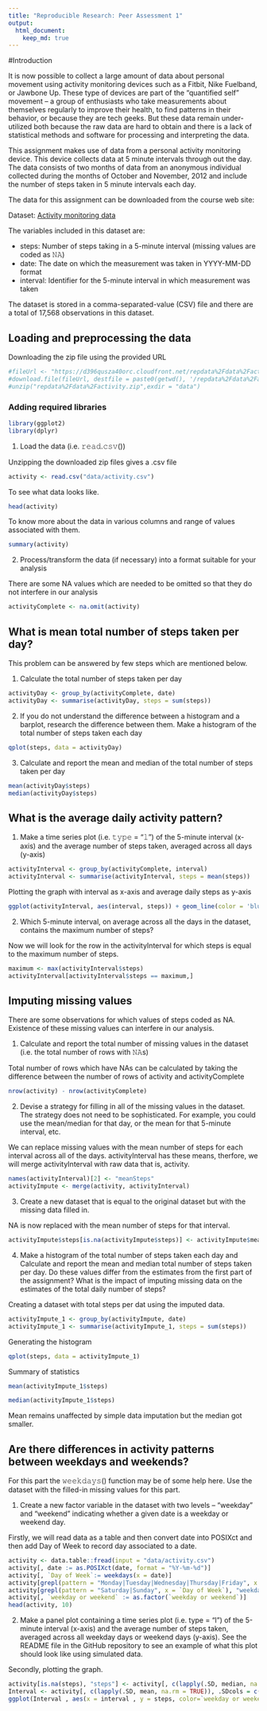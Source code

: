 ```yaml
---
title: "Reproducible Research: Peer Assessment 1"
output: 
  html_document:
    keep_md: true
---
```


#Introduction

It is now possible to collect a large amount of data about personal movement using activity monitoring devices such as a Fitbit, Nike Fuelband, or Jawbone Up. These type of devices are part of the “quantified self” movement – a group of enthusiasts who take measurements about themselves regularly to improve their health, to find patterns in their behavior, or because they are tech geeks. But these data remain under-utilized both because the raw data are hard to obtain and there is a lack of statistical methods and software for processing and interpreting the data.

This assignment makes use of data from a personal activity monitoring device. This device collects data at 5 minute intervals through out the day. The data consists of two months of data from an anonymous individual collected during the months of October and November, 2012 and include the number of steps taken in 5 minute intervals each day.

The data for this assignment can be downloaded from the course web site:

Dataset: [Activity monitoring data](https://d396qusza40orc.cloudfront.net/repdata%2Fdata%2Factivity.zip)

The variables included in this dataset are:

* steps: Number of steps taking in a 5-minute interval (missing values are coded as 𝙽𝙰)
* date: The date on which the measurement was taken in YYYY-MM-DD format
* interval: Identifier for the 5-minute interval in which measurement was taken

The dataset is stored in a comma-separated-value (CSV) file and there are a total of 17,568 observations in this dataset.

## Loading and preprocessing the data

Downloading the zip file using the provided URL

```r
#fileUrl <- "https://d396qusza40orc.cloudfront.net/repdata%2Fdata%2Factivity.zip"
#download.file(fileUrl, destfile = paste0(getwd(), '/repdata%2Fdata%2Factivity.zip'), method = "curl")
#unzip("repdata%2Fdata%2Factivity.zip",exdir = "data")
```

### Adding required libraries

```r
library(ggplot2)
library(dplyr)
```

1. Load the data (i.e. 𝚛𝚎𝚊𝚍.𝚌𝚜𝚟())

Unzipping the downloaded zip files gives a .csv file

```r
activity <- read.csv("data/activity.csv")
```

To see what data looks like.

```r
head(activity)
```

To know more about the data in various columns and range of values associated with them.

```r
summary(activity)
```

2. Process/transform the data (if necessary) into a format suitable for your analysis

There are some NA values which are needed to be omitted so that they do not interfere in our analysis

```r
activityComplete <- na.omit(activity)
```

## What is mean total number of steps taken per day?

This problem can be answered by few steps which are mentioned below.

1. Calculate the total number of steps taken per day

```r
activityDay <- group_by(activityComplete, date)
activityDay <- summarise(activityDay, steps = sum(steps))
```

2. If you do not understand the difference between a histogram and a barplot, research the difference between them. Make a histogram of the total number of steps taken each day

```r
qplot(steps, data = activityDay)
```

3. Calculate and report the mean and median of the total number of steps taken per day

```r
mean(activityDay$steps)
median(activityDay$steps)
```

## What is the average daily activity pattern?

1. Make a time series plot (i.e. 𝚝𝚢𝚙𝚎 = "𝚕") of the 5-minute interval (x-axis) and the average number of steps taken, averaged across all days (y-axis)

```r
activityInterval <- group_by(activityComplete, interval)
activityInterval <- summarise(activityInterval, steps = mean(steps))
```

Plotting the graph with interval as x-axis and average daily steps as y-axis

```r
ggplot(activityInterval, aes(interval, steps)) + geom_line(color = 'blue')
```

2. Which 5-minute interval, on average across all the days in the dataset, contains the maximum number of steps?

Now we will look for the row in the activityInterval for which steps is equal to the maximum number of steps.

```r
maximum <- max(activityInterval$steps)
activityInterval[activityInterval$steps == maximum,]
```

## Imputing missing values

There are some observations for which values of steps coded as NA. Existence of these missing values can interfere in our analysis.

1. Calculate and report the total number of missing values in the dataset (i.e. the total number of rows with 𝙽𝙰s)

Total number of rows which have NAs can be calculated by taking the difference between the number of rows of activity and activityComplete

```r
nrow(activity) - nrow(activityComplete)
```

2. Devise a strategy for filling in all of the missing values in the dataset. The strategy does not need to be sophisticated. For example, you could use the mean/median for that day, or the mean for that 5-minute interval, etc.

We can replace missing values with the mean number of steps for each interval across all of the days. activityInterval has these means, therfore, we will merge activityInterval with raw data that is, activity.

```r
names(activityInterval)[2] <- "meanSteps"
activityImpute <- merge(activity, activityInterval)
```

3. Create a new dataset that is equal to the original dataset but with the missing data filled in.

NA is now replaced with the mean number of steps for that interval.

```r
activityImpute$steps[is.na(activityImpute$steps)] <- activityImpute$meanSteps[is.na(activityImpute$steps)]
```

4. Make a histogram of the total number of steps taken each day and Calculate and report the mean and median total number of steps taken per day. Do these values differ from the estimates from the first part of the assignment? What is the impact of imputing missing data on the estimates of the total daily number of steps?

Creating a dataset with total steps per dat using the imputed data.

```r
activityImpute_1 <- group_by(activityImpute, date)
activityImpute_1 <- summarise(activityImpute_1, steps = sum(steps))
```

Generating the histogram

```r
qplot(steps, data = activityImpute_1)
```

Summary of statistics

```r
mean(activityImpute_1$steps)
```
```r
median(activityImpute_1$steps)
```

Mean remains unaffected by simple data imputation but the median got smaller.

## Are there differences in activity patterns between weekdays and weekends?

For this part the 𝚠𝚎𝚎𝚔𝚍𝚊𝚢𝚜() function may be of some help here. Use the dataset with the filled-in missing values for this part.

1. Create a new factor variable in the dataset with two levels – “weekday” and “weekend” indicating whether a given date is a weekday or weekend day.

Firstly, we will read data as a table and then convert date into POSIXct and then add Day of Week to record day associated to a date.

```r
activity <- data.table::fread(input = "data/activity.csv")
activity[, date := as.POSIXct(date, format = "%Y-%m-%d")]
activity[, `Day of Week`:= weekdays(x = date)]
activity[grepl(pattern = "Monday|Tuesday|Wednesday|Thursday|Friday", x = `Day of Week`), "weekday or weekend"] <- "weekday"
activity[grepl(pattern = "Saturday|Sunday", x = `Day of Week`), "weekday or weekend"] <- "weekend"
activity[, `weekday or weekend` := as.factor(`weekday or weekend`)]
head(activity, 10)
```

2. Make a panel plot containing a time series plot (i.e. type = “l”) of the 5-minute interval (x-axis) and the average number of steps taken, averaged across all weekday days or weekend days (y-axis). See the README file in the GitHub repository to see an example of what this plot should look like using simulated data.

Secondly, plotting the graph.

```r
activity[is.na(steps), "steps"] <- activity[, c(lapply(.SD, median, na.rm = TRUE)), .SDcols = c("steps")]
Interval <- activity[, c(lapply(.SD, mean, na.rm = TRUE)), .SDcols = c("steps"), by = .(interval, `weekday or weekend`)] 
ggplot(Interval , aes(x = interval , y = steps, color=`weekday or weekend`)) + geom_line() + labs(title = "Avg. Daily Steps by Weektype", x = "Interval", y = "No. of Steps") + facet_wrap(~`weekday or weekend` , ncol = 1, nrow=2)
```
